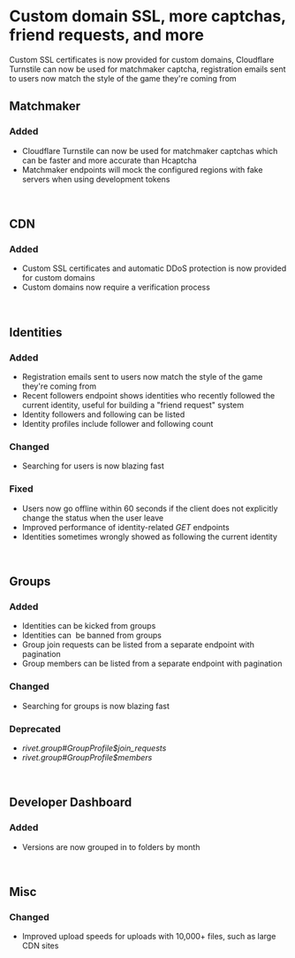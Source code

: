 
# Custom domain SSL, more captchas, friend requests, and more

Custom SSL certificates is now provided for custom domains, Cloudflare Turnstile can now be used for matchmaker captcha, registration emails sent to users now match the style of the game they're coming from

## Matchmaker

### Added

- Cloudflare Turnstile can now be used for matchmaker captchas which can be faster and more accurate than Hcaptcha
- Matchmaker endpoints will mock the configured regions with fake servers when using development tokens

‍

## CDN

### Added

- Custom SSL certificates and automatic DDoS protection is now provided for custom domains
- Custom domains now require a verification process

‍

## Identities

### Added

- Registration emails sent to users now match the style of the game they're coming from
- Recent followers endpoint shows identities who recently followed the current identity, useful for building a "friend request" system
- Identity followers and following can be listed
- Identity profiles include follower and following count

### Changed

- Searching for users is now blazing fast

### Fixed

- Users now go offline within 60 seconds if the client does not explicitly change the status when the user leave
- Improved performance of identity-related _GET_ endpoints
- Identities sometimes wrongly showed as following the current identity

‍

## Groups

### Added

- Identities can be kicked from groups
- Identities can  be banned from groups
- Group join requests can be listed from a separate endpoint with pagination
- Group members can be listed from a separate endpoint with pagination

### Changed

- Searching for groups is now blazing fast

### Deprecated

- _rivet.group#GroupProfile$join_requests_
- _rivet.group#GroupProfile$members_

‍

## Developer Dashboard

### Added

- Versions are now grouped in to folders by month

‍

## Misc

### Changed

- Improved upload speeds for uploads with 10,000+ files, such as large CDN sites

‍

